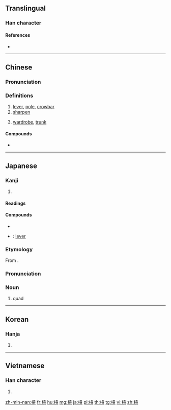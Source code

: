 {{character info/new}}
{{also|杠}}
==Translingual==

===Han character===
{{Han char|rn=75|rad=木|as=10|sn=14|four=41986|canj=DMBC|ids=⿰木貢}}

====References====
* {{Han ref|kx=0546.251|dkj=15343|dj=0934.150|hdz=21260.040|uh=69D3|ud=27091|bh=BA62|bd=47714}}

----

==Chinese==
{{zh-forms}}

===Pronunciation===
{{zh-pron
|m=gàng
|c=gong3,gung3,lung5
|mn=kòng/kǹg
|mc=
|oc=
|ma=
|cat=n,v
}}

===Definitions===
{{zh-hanzi}}

# [[lever]], [[pole]], [[crowbar]]
# [[sharpen]]
# {{lb|zh|Cantonese}} [[wardrobe]], [[trunk]]

====Compounds====
* {{zh-l|槓桿|[[lever]]}}

----

==Japanese==

===Kanji===
{{ja-kanji|grade=|rs=木10}}

# {{defn|lang=ja|sort=木10}}

====Readings====
{{ja-readings|goon=[[こう]] (kō)|kanon=[[こう]] (kō)|kun=[[てこ]] (teko)}}

====Compounds====
{{der-top|Compounds}}
* {{ja-r|槓子|カンツ}}
* {{ja-r|槓桿|こうかん}}: [[lever]]
{{der-bottom}}

{{wikipedia|lang=ja}}
{{ja-kanjitab|かん|yomi=irr}}

===Etymology===
From {{etyl|cmn|ja|sort=かん}} {{zh-l|槓|tr=gàng}}.

===Pronunciation===
{{ja-pron|yomi=irr|カン}}

===Noun===
{{ja-noun|かん|カン}}

# {{lb|ja|mahjong|sort=かん}} quad

----

==Korean==

===Hanja===
{{ko-hanja|hangeul=공|eumhun=|rv=gong|mr=kong|y=kong}}

# {{defn|lang=ko|sort=木10}}

----

==Vietnamese==

===Han character===
{{vi-hantu|[[cổng]]|rs=木10}}

# {{defn|lang=vi|sort=木10}}

[[zh-min-nan:槓]]
[[fr:槓]]
[[hu:槓]]
[[mg:槓]]
[[ja:槓]]
[[pl:槓]]
[[th:槓]]
[[tg:槓]]
[[vi:槓]]
[[zh:槓]]